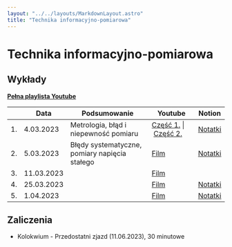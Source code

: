 ```yaml
---
layout: "../../layouts/MarkdownLayout.astro"
title: "Technika informacyjno-pomiarowa"
---
```


# Technika informacyjno-pomiarowa

## Wykłady

[**Pełna playlista Youtube**](https://www.youtube.com/playlist?list=PLxnzOnUpNzMAAeX1KSctnOTJul-Zk29bP)

<div className="overflow-auto">

|     | Data       | Podsumowanie                                  | Youtube                                                                                                  | Notion                                                                                                                       |
| --- | ---------- | --------------------------------------------- | -------------------------------------------------------------------------------------------------------- | ---------------------------------------------------------------------------------------------------------------------------- |
| 1.  | 4.03.2023  | Metrologia, błąd i niepewność pomiaru         | [Część&nbsp;1.](https://youtu.be/iBPBD7sukzw)&nbsp;\|&nbsp;[Część&nbsp;2.](https://youtu.be/nc5UXHHiB70) | [Notatki](https://zippy-tamarillo-525.notion.site/Technika-informacyjno-pomiarowa-93be9187862944d3a0ace3379690a1ca)          |
| 2.  | 5.03.2023  | Błędy systematyczne, pomiary napięcia stałego | [Film](https://youtu.be/UpzQp71CxFY)                                                                     | [Notatki](https://zippy-tamarillo-525.notion.site/Technika-informacyjno-pomiarowa-Wyk-ad-2-19fb26a0d2564031972589e37f623165) |
| 3.  | 11.03.2023 |                                               | [Film](https://youtu.be/iwKb9Leq1wM)                                                                     |                                                                                                                              |
| 4.  | 25.03.2023 |                                               | [Film](https://youtu.be/XXYAERgaUdI)                                                                     | [Notatki](https://zippy-tamarillo-525.notion.site/Technika-informacyjno-pomiarowa-Wyk-ad-4-3831e7c09b694974b6d3414a31ebe655) |
| 5.  | 1.04.2023  |                                               | [Film](https://youtu.be/Q9fLgfOXigc)                                                                     | [Notatki](https://zippy-tamarillo-525.notion.site/Technika-informacyjno-pomiarowa-Wyk-ad-5-9257085ae5fd46d39a8e54ef19410d3b) |

</div>

## Zaliczenia

- Kolokwium - Przedostatni zjazd (11.06.2023), 30 minutowe
